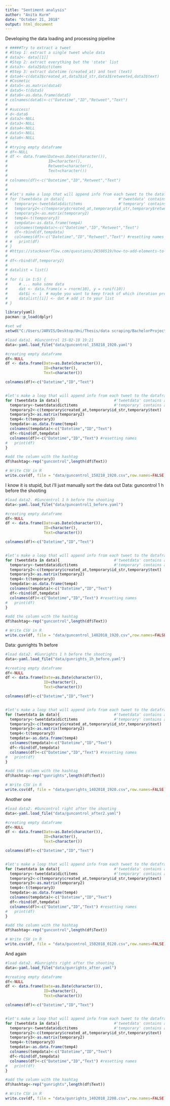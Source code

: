 ```yaml
---
title: "Sentiment analysis"
author: "Anita Kurm"
date: "October 21, 2018"
output: html_document
---
```


Developing the data loading and processing pipeline
```r
# #####Try to extract a tweet
# #Step 1: extract a single tweet whole data
# data2<- data[[1]]
# #Step 2: extract everything but the 'state' list
# data3<- data2$dictitems
# #Step 3: extract datetime (created_at) and text (text)
# data4<-c(data3$created_at,data3$id_str,data3$retweeted,data3$text)
# #Cosmetic
# data5<-as.matrix(data4)
# data5<-t(data5)
# data6<-as.data.frame(data5)
# colnames(data6)<-c("Datetime","ID","Retweet","Text")
# 
# #success!
# d<-data6
# data2<-NULL
# data3<-NULL
# data4<-NULL
# data5<-NULL
# data6<-NULL
# 
# #trying empty dataframe
# df<-NULL
# df <- data.frame(Date=as.Date(character()),
#                  ID=character(), 
#                  Retweet=character(),
#                  Text=character())
# 
# colnames(df)<-c("Datetime","ID","Retweet","Text")
# 
# 
# #let's make a loop that will append info from each tweet to the dataframe
# for (tweetdata in data){                        #'tweetdata' contains all info on a single tweet
#   temporary<-tweetdata$dictitems                #'temporary' contains all info except the state list
#   temporary2<-c(temporary$created_at,temporary$id_str,temporary$retweeted,temporary$text)
#   temporary3<-as.matrix(temporary2)
#   temp4<-t(temporary3)
#   tempdata<-as.data.frame(temp4)
#   colnames(tempdata)<-c("Datetime","ID","Retweet","Text")
#   df<-rbind(df,tempdata)
#   colnames(df)<-c("Datetime","ID","Retweet","Text") #resetting names
# #   print(df)
# }
# #https://stackoverflow.com/questions/26508519/how-to-add-elements-to-a-list-in-r-loop
# 
# df<-rbind(df,temporary2)
# 
# datalist = list()
# 
# for (i in 1:5) {
#     # ... make some data
#     dat <- data.frame(x = rnorm(10), y = runif(10))
#     dat$i <- i  # maybe you want to keep track of which iteration produced it?
#     datalist[[i]] <- dat # add it to your list
# }
```



```r
library(yaml)
pacman::p_load(dplyr)

#set wd
setwd("C:/Users/JARVIS/Desktop/Uni/Thesis/data scraping/BachelorProject")

#load data1. #Guncontrol 15-02-18 19:21
data<-yaml.load_file("data/guncontrol_150218_1920.yaml")

#creating empty dataframe
df<-NULL
df <- data.frame(Date=as.Date(character()),
                 ID=character(),
                 Text=character())

colnames(df)<-c("Datetime","ID","Text")


#let's make a loop that will append info from each tweet to the dataframe
for (tweetdata in data){                        #'tweetdata' contains all info on a single tweet
  temporary<-tweetdata$dictitems                #'temporary' contains all info except the state list
  temporary2<-c(temporary$created_at,temporary$id_str,temporary$text)
  temporary3<-as.matrix(temporary2)
  temp4<-t(temporary3)
  tempdata<-as.data.frame(temp4)
  colnames(tempdata)<-c("Datetime","ID","Text")
  df<-rbind(df,tempdata)
  colnames(df)<-c("Datetime","ID","Text") #resetting names
#   print(df)
}

#add the column with the hashtag
df$hashtag<-rep("guncontrol",length(df$Text))

# Write CSV in R
write.csv(df, file = "data/guncontrol_150218_1920.csv",row.names=FALSE)

```

I know it is stupid, but i'll just manually sort the data out
Data: guncontrol 1 h before the shooting

```r
#load data2. #Guncontrol 1 h before the shooting
data<-yaml.load_file("data/guncontrol1_before.yaml")

#creating empty dataframe
df<-NULL
df <- data.frame(Date=as.Date(character()),
                 ID=character(),
                 Text=character())

colnames(df)<-c("Datetime","ID","Text")


#let's make a loop that will append info from each tweet to the dataframe
for (tweetdata in data){                        #'tweetdata' contains all info on a single tweet
  temporary<-tweetdata$dictitems                #'temporary' contains all info except the state list
  temporary2<-c(temporary$created_at,temporary$id_str,temporary$text)
  temporary3<-as.matrix(temporary2)
  temp4<-t(temporary3)
  tempdata<-as.data.frame(temp4)
  colnames(tempdata)<-c("Datetime","ID","Text")
  df<-rbind(df,tempdata)
  colnames(df)<-c("Datetime","ID","Text") #resetting names
#   print(df)
}

#add the column with the hashtag
df$hashtag<-rep("guncontrol",length(df$Text))

# Write CSV in R
write.csv(df, file = "data/guncontrol_1402018_1920.csv",row.names=FALSE)

```

Data: gunrights 1h before
```r
#load data2. #Gunrights 1 h before the shooting
data<-yaml.load_file("data/gunrights_1h_before.yaml")

#creating empty dataframe
df<-NULL
df <- data.frame(Date=as.Date(character()),
                 ID=character(),
                 Text=character())

colnames(df)<-c("Datetime","ID","Text")


#let's make a loop that will append info from each tweet to the dataframe
for (tweetdata in data){                        #'tweetdata' contains all info on a single tweet
  temporary<-tweetdata$dictitems                #'temporary' contains all info except the state list
  temporary2<-c(temporary$created_at,temporary$id_str,temporary$text)
  temporary3<-as.matrix(temporary2)
  temp4<-t(temporary3)
  tempdata<-as.data.frame(temp4)
  colnames(tempdata)<-c("Datetime","ID","Text")
  df<-rbind(df,tempdata)
  colnames(df)<-c("Datetime","ID","Text") #resetting names
#   print(df)
}

#add the column with the hashtag
df$hashtag<-rep("gunrights",length(df$Text))

# Write CSV in R
write.csv(df, file = "data/gunrights_1402018_1920.csv",row.names=FALSE)
```

Another one

```r
#load data2. #Guncontrol right after the shooting
data<-yaml.load_file("data/guncontrol_after2.yaml")

#creating empty dataframe
df<-NULL
df <- data.frame(Date=as.Date(character()),
                 ID=character(),
                 Text=character())

colnames(df)<-c("Datetime","ID","Text")


#let's make a loop that will append info from each tweet to the dataframe
for (tweetdata in data){                        #'tweetdata' contains all info on a single tweet
  temporary<-tweetdata$dictitems                #'temporary' contains all info except the state list
  temporary2<-c(temporary$created_at,temporary$id_str,temporary$text)
  temporary3<-as.matrix(temporary2)
  temp4<-t(temporary3)
  tempdata<-as.data.frame(temp4)
  colnames(tempdata)<-c("Datetime","ID","Text")
  df<-rbind(df,tempdata)
  colnames(df)<-c("Datetime","ID","Text") #resetting names
#   print(df)
}

#add the column with the hashtag
df$hashtag<-rep("guncontrol",length(df$Text))

# Write CSV in R
write.csv(df, file = "data/gucontrol_1502018_0120.csv",row.names=FALSE)
```

And again
```r
#load data2. #Gunrights right after the shooting
data<-yaml.load_file("data/gunrights_after.yaml")

#creating empty dataframe
df<-NULL
df <- data.frame(Date=as.Date(character()),
                 ID=character(),
                 Text=character())

colnames(df)<-c("Datetime","ID","Text")


#let's make a loop that will append info from each tweet to the dataframe
for (tweetdata in data){                        #'tweetdata' contains all info on a single tweet
  temporary<-tweetdata$dictitems                #'temporary' contains all info except the state list
  temporary2<-c(temporary$created_at,temporary$id_str,temporary$text)
  temporary3<-as.matrix(temporary2)
  temp4<-t(temporary3)
  tempdata<-as.data.frame(temp4)
  colnames(tempdata)<-c("Datetime","ID","Text")
  df<-rbind(df,tempdata)
  colnames(df)<-c("Datetime","ID","Text") #resetting names
#   print(df)
}

#add the column with the hashtag
df$hashtag<-rep("gunrights",length(df$Text))

# Write CSV in R
write.csv(df, file = "data/gunrights_1402018_2208.csv",row.names=FALSE)

```

